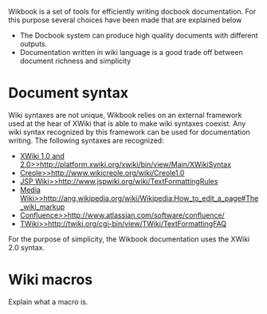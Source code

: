 Wikbook is a set of tools for efficiently writing docbook documentation. For this purpose several choices have been
made that are explained below

* The Docbook system can produce high quality documents with different outputs.
* Documentation written in wiki language is a good trade off between document richness and simplicity

= Document syntax =

Wiki syntaxes are not unique, Wikbook relies on an external framework used at the hear of XWiki that is able to make
wiki syntaxes coexist. Any wiki syntax recognized by this framework can be used for documentation writing. The following
syntaxes are recognized:

* [[XWiki 1.0 and 2.0>>http://platform.xwiki.org/xwiki/bin/view/Main/XWikiSyntax]]
* [[Creole>>http://www.wikicreole.org/wiki/Creole1.0]]
* [[JSP Wiki>>http://www.jspwiki.org/wiki/TextFormattingRules]]
* [[Media Wiki>>http://ang.wikipedia.org/wiki/Wikipedia:How_to_edit_a_page#The_wiki_markup]]
* [[Confluence>>http://www.atlassian.com/software/confluence/]]
* [[TWiki>>http://twiki.org/cgi-bin/view/TWiki/TextFormattingFAQ]]

For the purpose of simplicity, the Wikbook documentation uses the XWiki 2.0 syntax.

= Wiki macros =

Explain what a macro is.
